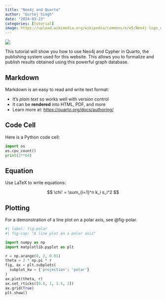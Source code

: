 ```yaml
---
title: "Neo4j and Quarto"
author: "Gurtej Singh"
date: "2024-03-23"
categories: [tutorial]
image: https://upload.wikimedia.org/wikipedia/commons/e/e5/Neo4j-logo_color.png
---
```


![](https://upload.wikimedia.org/wikipedia/commons/e/e5/Neo4j-logo_color.png)

This tutorial will show you how to use Neo4j and Cypher in Quarto, the publishing system used for this website.
This allows you to formalize and publish results obtained using this powerful graph database.

## Markdown

Markdown is an easy to read and write text format:

- It's _plain text_ so works well with version control
- It can be **rendered** into HTML, PDF, and more
- Learn more at: <https://quarto.org/docs/authoring/>

## Code Cell

Here is a Python code cell:

```python
import os
os.cpu_count()
print(2**64)
```

## Equation

Use LaTeX to write equations:

$$
\chi' = \sum_{i=1}^n k_i s_i^2
$$

## Plotting

For a demonstration of a line plot on a polar axis, see @fig-polar.

```python
#| label: fig-polar
#| fig-cap: "A line plot on a polar axis"

import numpy as np
import matplotlib.pyplot as plt

r = np.arange(0, 2, 0.01)
theta = 2 * np.pi * r
fig, ax = plt.subplots(
  subplot_kw = {'projection': 'polar'} 
)
ax.plot(theta, r)
ax.set_rticks([0.5, 1, 1.5, 2])
ax.grid(True)
plt.show()
```
